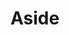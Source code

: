 
<Meta title="Partials|Aside" component={Aside} />

# Aside

<Preview>
  <Story name="default">
    <div style={{ outline: "1px dotted" }}>
      <Aside
        margin={select("margin", {
          "": null,
          "no-margin": "no-margin",
        })}
        children={text("children", "children")}
      />
    </div>
  </Story>
</Preview>
